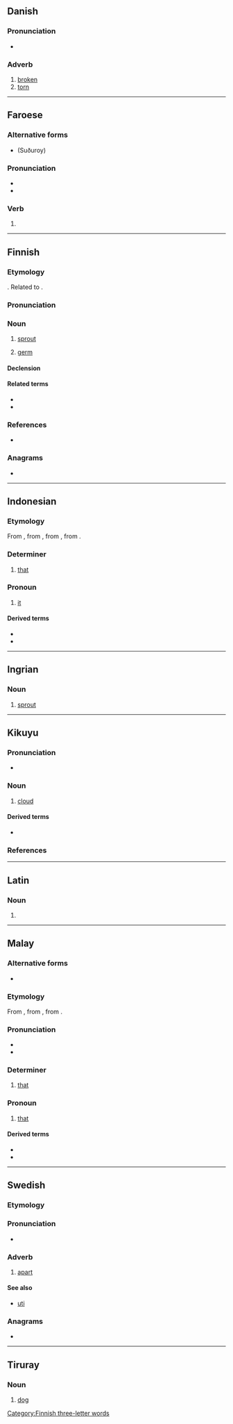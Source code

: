 {{also|ITU|Itu|I-tu}}
==Danish==

===Pronunciation===
* {{IPA|da|/ituː/|[iˈtˢuːˀ]}}

===Adverb===
{{da-adv}}

# [[broken]]
# [[torn]]

----

==Faroese==

===Alternative forms===
* {{l|fo|hitu}} (Suðuroy)

===Pronunciation===
* {{IPA|fo|/ˈiːtu/}}
* {{rhymes|fo|iːtu}}

===Verb===
{{head|fo|verb form}}

# {{inflection of|fo|eita||1//2//3|p|past}}

----

==Finnish==

===Etymology===
{{suffix|fi|itää|u}}. Related to {{cog|et|idu}}.

===Pronunciation===
{{fi-pronunciation}}

===Noun===
{{fi-noun}}

# [[sprout]]
# {{lb|fi|topology|mathematics}} [[germ]]

====Declension====
{{fi-decl-valo|i|t|d|u|a}}

====Related terms====
* {{l|fi|idättää}}
* {{l|fi|itää}}

===References===
* {{R:Hakkinen 2005}}

===Anagrams===
* {{anagrams|fi|a=itu|tiu|uit}}

[[Category:Finnish three-letter words]]

----

==Indonesian==

===Etymology===
From {{der|id|ms|itu}}, from {{der|id|poz-mly-pro|*(i)tu(ʔ)}}, from {{der|id|poz-pro|*(i-)tu}}, from {{der|id|map-pro|*(i-)Cu}}.

===Determiner===
{{head|id|determiner}}

# [[that]] {{gloss|what is being indicated}}

===Pronoun===
{{head|id|pronoun}}

# [[it]] {{gloss|that thing}}

====Derived terms====
* {{l|id|situ|gloss={{l|en|there}}}}
* {{l|id|yang itu|gloss={{l|en|that one}}}}

----

==Ingrian==

===Noun===
{{head|izh|noun}}

# [[sprout]]

----

==Kikuyu==

===Pronunciation===
* {{IPA|ki|/itu/}}

===Noun===
{{ki-noun|5}}

# [[cloud]]
#: {{uxi|ki|'''matu''' [[ma]] [[mbura]]<ref>{{R:Benson1964|entry=''i''tu|p=463}}</ref>|[[rainy]] '''clouds'''|lit=clouds of rain}}

====Derived terms====
{{qualifier|Nouns}}
* {{l|ki|matuinĩ|matu(-)inĩ}}

===References===
<references />

{{topics|ki|Weather}}

----

==Latin==

===Noun===
{{la-noun-form|itū}}

# {{inflection of|la|itus||abl|s}}

----

==Malay==

===Alternative forms===
* {{alter|ms|tu}}

===Etymology===
From {{inh|ms|poz-mly-pro|*(i)tu(ʔ)}}, from {{inh|ms|poz-pro|*(i-)tu}}, from {{inh|ms|map-pro|*(i-)Cu}}.

===Pronunciation===
* {{IPA|ms|/itu/}}
* {{rhymes|ms|itu|tu|u}}

===Determiner===
{{ms-determiner|j=ايت}}

# [[that]] {{gloss|what is being indicated}}

===Pronoun===
{{ms-pronoun|j=ايت}}

# [[that]] {{gloss|that thing}}

====Derived terms====
* {{l|ms|situ|gloss=there}}
* {{l|ms|yang itu|gloss=that one}}

----

==Swedish==

===Etymology===
{{compound|sv|i|t1=in|tu|t2=two}}

===Pronunciation===
* {{rhymes|sv|ʉː}}

===Adverb===
{{head|sv|adverb}}

# [[apart]]

====See also====
* [[uti]]

===Anagrams===
* {{anagrams|sv|a=itu|uti}}

----

==Tiruray==

===Noun===
{{head|tiy|noun}}

# [[dog]]
